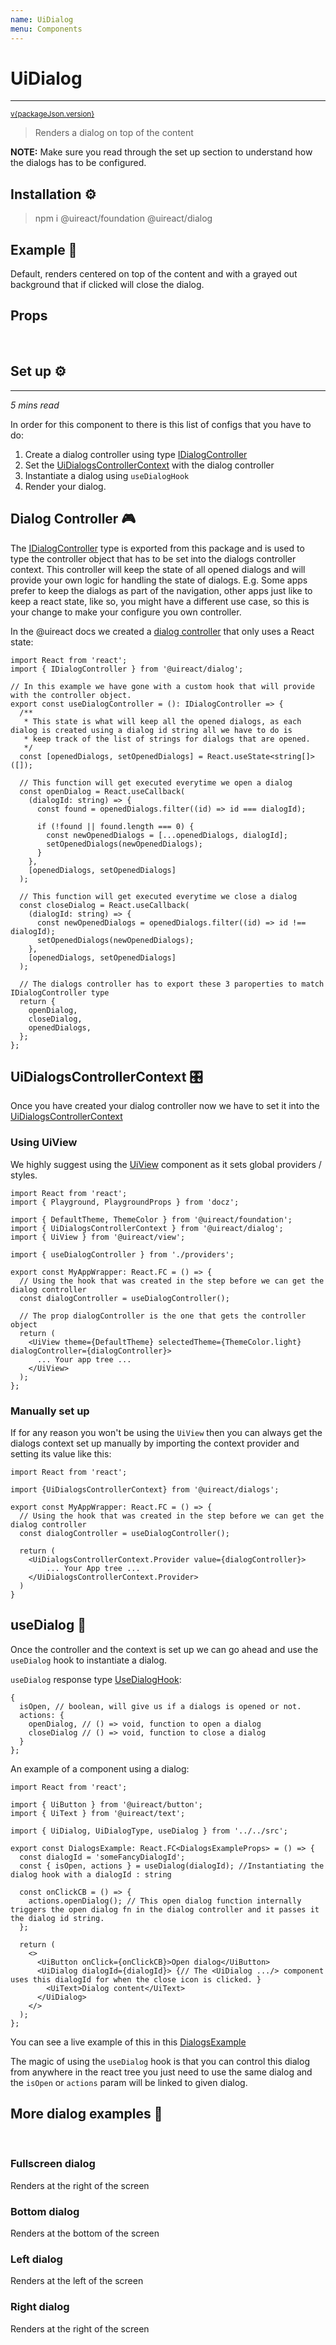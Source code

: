 ```yaml
---
name: UiDialog
menu: Components
---
```





# UiDialog

---

<sup>
  <a href="https://github.com/inavac182/ui-react/blob/main/packages/dialog/" target="_blank">
    v{packageJson.version}
  </a>
</sup>

> Renders a dialog on top of the content

**NOTE:** Make sure you read through the set up section to understand how the dialogs has to be configured.

## Installation ⚙️

> npm i @uireact/foundation @uireact/dialog

## Example 📝

Default, renders centered on top of the content and with a grayed out background that if clicked will close the dialog.

<Playground hideThemeSelector>
  <DialogsExample title="Dialog title" />
</Playground>

## Props

<Props of={UiDialog} />

<br />

## Set up ⚙️

---

_5 mins read_

In order for this component to there is this list of configs that you have to do:

1. Create a dialog controller using type [IDialogController](https://github.com/inavac182/uireact/blob/main/packages/dialog/src/provider/dialogs-provider.ts#L3)
2. Set the [UiDialogsControllerContext](https://github.com/inavac182/uireact/blob/main/packages/dialog/src/provider/dialogs-provider.ts#L13) with the dialog controller
3. Instantiate a dialog using `useDialogHook`
4. Render your dialog.

## Dialog Controller 🎮

The [IDialogController](https://github.com/inavac182/uireact/blob/main/packages/dialog/src/provider/dialogs-provider.ts#L3) type is exported from this package
and is used to type the controller object that has to be set into the dialogs controller context. This controller will keep the state of all opened dialogs and will
provide your own logic for handling the state of dialogs. E.g. Some apps prefer to keep the dialogs as part of the navigation, other apps just
like to keep a react state, like so, you might have a different use case, so this is your change to make your configure you own controller.

In the @uireact docs we created a [dialog controller](https://github.com/inavac182/uireact/blob/main/src/providers/dialogs-controller.ts#LL4C14-L4C33) that only uses
a React state:

```
import React from 'react';
import { IDialogController } from '@uireact/dialog';

// In this example we have gone with a custom hook that will provide with the controller object.
export const useDialogController = (): IDialogController => {
  /**
   * This state is what will keep all the opened dialogs, as each dialog is created using a dialog id string all we have to do is
   * keep track of the list of strings for dialogs that are opened.
   */
  const [openedDialogs, setOpenedDialogs] = React.useState<string[]>([]);

  // This function will get executed everytime we open a dialog
  const openDialog = React.useCallback(
    (dialogId: string) => {
      const found = openedDialogs.filter((id) => id === dialogId);

      if (!found || found.length === 0) {
        const newOpenedDialogs = [...openedDialogs, dialogId];
        setOpenedDialogs(newOpenedDialogs);
      }
    },
    [openedDialogs, setOpenedDialogs]
  );

  // This function will get executed everytime we close a dialog
  const closeDialog = React.useCallback(
    (dialogId: string) => {
      const newOpenedDialogs = openedDialogs.filter((id) => id !== dialogId);
      setOpenedDialogs(newOpenedDialogs);
    },
    [openedDialogs, setOpenedDialogs]
  );

  // The dialogs controller has to export these 3 paroperties to match IDialogController type
  return {
    openDialog,
    closeDialog,
    openedDialogs,
  };
};

```

## UiDialogsControllerContext 🎛️

Once you have created your dialog controller now we have to set it into the [UiDialogsControllerContext](https://github.com/inavac182/uireact/blob/main/packages/dialog/src/provider/dialogs-provider.ts#LL13C14-L13C40)

### Using UiView

We highly suggest using the [UiView](https://uireact.io/packages-view-docs-view) component as it sets global providers / styles.

```
import React from 'react';
import { Playground, PlaygroundProps } from 'docz';

import { DefaultTheme, ThemeColor } from '@uireact/foundation';
import { UiDialogsControllerContext } from '@uireact/dialog';
import { UiView } from '@uireact/view';

import { useDialogController } from './providers';

export const MyAppWrapper: React.FC = () => {
  // Using the hook that was created in the step before we can get the dialog controller
  const dialogController = useDialogController();

  // The prop dialogController is the one that gets the controller object
  return (
    <UiView theme={DefaultTheme} selectedTheme={ThemeColor.light} dialogController={dialogController}>
      ... Your app tree ...
    </UiView>
  );
};

```

### Manually set up

If for any reason you won't be using the `UiView` then you can always get the dialogs context set up manually by importing the
context provider and setting its value like this:

```
import React from 'react';

import {UiDialogsControllerContext} from '@uireact/dialogs';

export const MyAppWrapper: React.FC = () => {
  // Using the hook that was created in the step before we can get the dialog controller
  const dialogController = useDialogController();

  return (
    <UiDialogsControllerContext.Provider value={dialogController}>
        ... Your App tree ...
    </UiDialogsControllerContext.Provider>
  )
}

```

## useDialog 📡

Once the controller and the context is set up we can go ahead and use the `useDialog` hook to instantiate a dialog.

`useDialog` response type [UseDialogHook](https://github.com/inavac182/uireact/blob/main/packages/dialog/src/provider/use-dialog-hook.ts#LL10C6-L10C19):

```
{
  isOpen, // boolean, will give us if a dialogs is opened or not.
  actions: {
    openDialog, // () => void, function to open a dialog
    closeDialog // () => void, function to close a dialog
  }
};
```

An example of a component using a dialog:

```
import React from 'react';

import { UiButton } from '@uireact/button';
import { UiText } from '@uireact/text';

import { UiDialog, UiDialogType, useDialog } from '../../src';

export const DialogsExample: React.FC<DialogsExampleProps> = () => {
  const dialogId = 'someFancyDialogId';
  const { isOpen, actions } = useDialog(dialogId); //Instantiating the dialog hook with a dialogId : string

  const onClickCB = () => {
    actions.openDialog(); // This open dialog function internally triggers the open dialog fn in the dialog controller and it passes it the dialog id string.
  };

  return (
    <>
      <UiButton onClick={onClickCB}>Open dialog</UiButton>
      <UiDialog dialogId={dialogId}> {// The <UiDialog .../> component uses this dialogId for when the close icon is clicked. }
        <UiText>Dialog content</UiText>
      </UiDialog>
    </>
  );
};
```

You can see a live example of this in this [DialogsExample](https://github.com/inavac182/uireact/blob/main/packages/dialog/docs/utils/DialogsExample.tsx#L15)

The magic of using the `useDialog` hook is that you can control this dialog from anywhere in the react tree you just need to use the same dialog and
the `isOpen` or `actions` param will be linked to given dialog.

## More dialog examples 📝

<br />

### Fullscreen dialog

Renders at the right of the screen

<Playground hideThemeSelector>
  <DialogsExample type={UiDialogType.FULLSCREEN} />
</Playground>

### Bottom dialog

Renders at the bottom of the screen

<Playground hideThemeSelector>
  <DialogsExample type={UiDialogType.BOTTOM} />
</Playground>

### Left dialog

Renders at the left of the screen

<Playground hideThemeSelector>
  <DialogsExample type={UiDialogType.LEFT} />
</Playground>

### Right dialog

Renders at the right of the screen

<Playground hideThemeSelector>
  <DialogsExample type={UiDialogType.RIGHT} />
</Playground>
